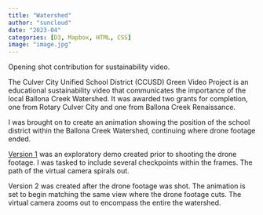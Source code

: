 ```yaml
---
title: "Watershed"
author: "suncloud"
date: "2023-04"
categories: [D3, Mapbox, HTML, CSS]
image: "image.jpg"
---
```


Opening shot contribution for sustainability video.

The Culver City Unified School District (CCUSD) Green Video Project is an educational sustainability video that communicates the importance of the local Ballona Creek Watershed. It was awarded two grants for completion, one from Rotary Culver City and one from Ballona Creek Renaissance.

I was brought on to create an animation showing the position of the school district within the Ballona Creek Watershed, continuing where drone footage ended.

[Version 1](watershed1.html) was an exploratory demo created prior to shooting the drone footage. I was tasked to include several checkpoints within the frames. The path of the virtual camera spirals out.

Version 2 was created after the drone footage was shot. The animation is set to begin matching the same view where the drone footage cuts. The virtual camera zooms out to encompass the entire the watershed.
